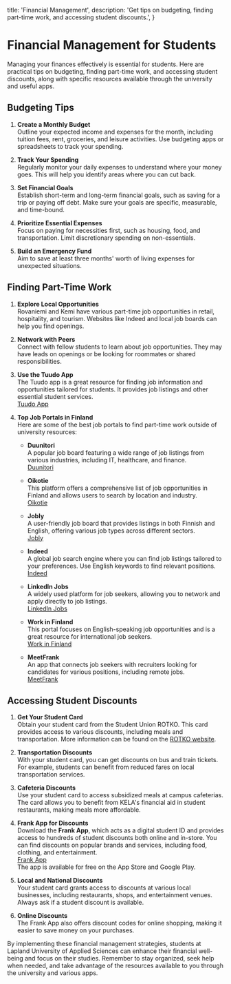   title: 'Financial Management',
  description:
    'Get tips on budgeting, finding part-time work, and accessing student discounts.',
}


# Financial Management for Students

Managing your finances effectively is essential for students. Here are practical tips on budgeting, finding part-time work, and accessing student discounts, along with specific resources available through the university and useful apps.

## Budgeting Tips

1. **Create a Monthly Budget**  
   Outline your expected income and expenses for the month, including tuition fees, rent, groceries, and leisure activities. Use budgeting apps or spreadsheets to track your spending.

2. **Track Your Spending**  
   Regularly monitor your daily expenses to understand where your money goes. This will help you identify areas where you can cut back.

3. **Set Financial Goals**  
   Establish short-term and long-term financial goals, such as saving for a trip or paying off debt. Make sure your goals are specific, measurable, and time-bound.

4. **Prioritize Essential Expenses**  
   Focus on paying for necessities first, such as housing, food, and transportation. Limit discretionary spending on non-essentials.

5. **Build an Emergency Fund**  
   Aim to save at least three months' worth of living expenses for unexpected situations.

## Finding Part-Time Work

1. **Explore Local Opportunities**  
   Rovaniemi and Kemi have various part-time job opportunities in retail, hospitality, and tourism. Websites like Indeed and local job boards can help you find openings.

2. **Network with Peers**  
   Connect with fellow students to learn about job opportunities. They may have leads on openings or be looking for roommates or shared responsibilities.

3. **Use the Tuudo App**  
   The Tuudo app is a great resource for finding job information and opportunities tailored for students. It provides job listings and other essential student services.  
   [Tuudo App](https://tuudo.fi/)

4. **Top Job Portals in Finland**  
   Here are some of the best job portals to find part-time work outside of university resources:

   - **Duunitori**  
     A popular job board featuring a wide range of job listings from various industries, including IT, healthcare, and finance.  
     [Duunitori](https://duunitori.fi)

   - **Oikotie**  
     This platform offers a comprehensive list of job opportunities in Finland and allows users to search by location and industry.  
     [Oikotie](https://tyopaikat.oikotie.fi)

   - **Jobly**  
     A user-friendly job board that provides listings in both Finnish and English, offering various job types across different sectors.  
     [Jobly](https://jobly.fi)

   - **Indeed**  
     A global job search engine where you can find job listings tailored to your preferences. Use English keywords to find relevant positions.  
     [Indeed](https://www.indeed.com)

   - **LinkedIn Jobs**  
     A widely used platform for job seekers, allowing you to network and apply directly to job listings.  
     [LinkedIn Jobs](https://www.linkedin.com/jobs)

   - **Work in Finland**  
     This portal focuses on English-speaking job opportunities and is a great resource for international job seekers.  
     [Work in Finland](https://workinfinland.com)

   - **MeetFrank**  
     An app that connects job seekers with recruiters looking for candidates for various positions, including remote jobs.  
     [MeetFrank](https://meetfrank.com)

## Accessing Student Discounts

1. **Get Your Student Card**  
   Obtain your student card from the Student Union ROTKO. This card provides access to various discounts, including meals and transportation. More information can be found on the [ROTKO website](https://lapinrotko.fi/en/).

2. **Transportation Discounts**  
   With your student card, you can get discounts on bus and train tickets. For example, students can benefit from reduced fares on local transportation services.

3. **Cafeteria Discounts**  
   Use your student card to access subsidized meals at campus cafeterias. The card allows you to benefit from KELA's financial aid in student restaurants, making meals more affordable.

4. **Frank App for Discounts**  
   Download the **Frank App**, which acts as a digital student ID and provides access to hundreds of student discounts both online and in-store. You can find discounts on popular brands and services, including food, clothing, and entertainment.  
   [Frank App](https://www.frank.fi/en)  
   The app is available for free on the App Store and Google Play.

5. **Local and National Discounts**  
   Your student card grants access to discounts at various local businesses, including restaurants, shops, and entertainment venues. Always ask if a student discount is available.

6. **Online Discounts**  
   The Frank App also offers discount codes for online shopping, making it easier to save money on your purchases.


By implementing these financial management strategies, students at Lapland University of Applied Sciences can enhance their financial well-being and focus on their studies. Remember to stay organized, seek help when needed, and take advantage of the resources available to you through the university and various apps.
